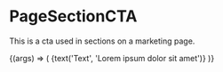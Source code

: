 
<Meta
  title="Labs/LandingPage/Atoms/PageSectionCTA"
  component={PageSectionCTA}
/>

# PageSectionCTA

<StoryStatus status="unstable" />

This is a cta used in sections on a marketing page.

<Canvas withSource="open">
  <Story name="PageSectionCTA">
    {(args) => (
      <PageSectionCTA href={text('href', 'https://example.com/')}>
        {text('Text', 'Lorem ipsum dolor sit amet')}
      </PageSectionCTA>
    )}
  </Story>
</Canvas>

<Props of={PageSectionCTA} />
